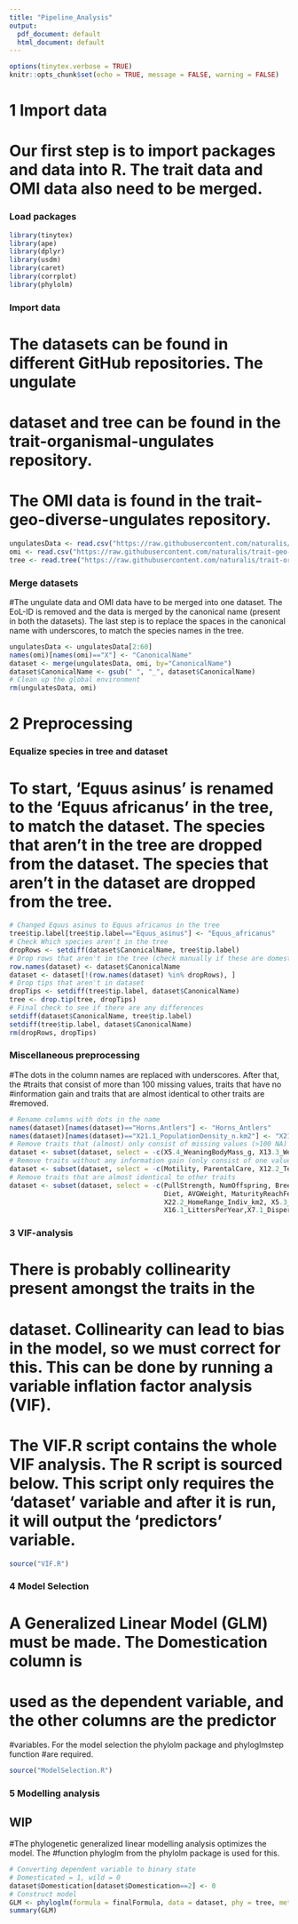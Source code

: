 ```yaml
---
title: "Pipeline_Analysis"
output:
  pdf_document: default
  html_document: default
---
```

```r
options(tinytex.verbose = TRUE)
knitr::opts_chunk$set(echo = TRUE, message = FALSE, warning = FALSE)
```

# 1 Import data
# Our first step is to import packages and data into R. The trait data and OMI data also need to be merged.
### Load packages
```r
library(tinytex)
library(ape)
library(dplyr)
library(usdm)
library(caret)
library(corrplot)
library(phylolm)
```
### Import data
# The datasets can be found in different GitHub repositories. The ungulate
# dataset and tree can be found in the trait-organismal-ungulates repository. 
# The OMI data is found in the trait-geo-diverse-ungulates repository.
```r
ungulatesData <- read.csv("https://raw.githubusercontent.com/naturalis/trait-organismal-ungulates/master/data/CSV/ungulatesTraits.csv")
omi <- read.csv("https://raw.githubusercontent.com/naturalis/trait-geo-diverse-ungulates/master/results/OMI/niche_traits.csv")
tree <- read.tree("https://raw.githubusercontent.com/naturalis/trait-organismal-ungulates/master/data/ungulates.tree")
```
### Merge datasets
#The ungulate data and OMI data have to be merged into one dataset. The EoL-ID is removed and the data is merged by the canonical name (present in both the datasets). The last step is to replace the spaces in the canonical name with underscores, to match the species names in the tree.
```r
ungulatesData <- ungulatesData[2:60]
names(omi)[names(omi)=="X"] <- "CanonicalName"
dataset <- merge(ungulatesData, omi, by="CanonicalName")
dataset$CanonicalName <- gsub(" ", "_", dataset$CanonicalName)
# Clean up the global environment 
rm(ungulatesData, omi)
```
# 2 Preprocessing
### Equalize species in tree and dataset
# To start, 'Equus asinus' is renamed to the 'Equus africanus' in the tree, to match the dataset. The species that aren't in the tree are dropped from the dataset. The species that aren't in the dataset are dropped from the tree.
```r
# Changed Equus asinus to Equus africanus in the tree 
tree$tip.label[tree$tip.label=="Equus_asinus"] <- "Equus_africanus"
# Check Which species aren't in the tree
dropRows <- setdiff(dataset$CanonicalName, tree$tip.label)
# Drop rows that aren't in the tree (check manually if these are domesticated)
row.names(dataset) <- dataset$CanonicalName
dataset <- dataset[!(row.names(dataset) %in% dropRows), ]
# Drop tips that aren't in dataset
dropTips <- setdiff(tree$tip.label, dataset$CanonicalName)
tree <- drop.tip(tree, dropTips)
# Final check to see if there are any differences
setdiff(dataset$CanonicalName, tree$tip.label)
setdiff(tree$tip.label, dataset$CanonicalName)
rm(dropRows, dropTips)
```
### Miscellaneous preprocessing
#The dots in the column names are replaced with underscores. After that, the
#traits that consist of more than 100 missing values, traits that have no
#information gain and traits that are almost identical to other traits are
#removed.
```r
# Rename columns with dots in the name
names(dataset)[names(dataset)=="Horns.Antlers"] <- "Horns_Antlers"
names(dataset)[names(dataset)=="X21.1_PopulationDensity_n.km2"] <- "X21.1_PopulationDensity_n_km2"
# Remove traits that (almost) only consist of missing values (>100 NA)
dataset <- subset(dataset, select = -c(X5.4_WeaningBodyMass_g, X13.3_WeaningHeadBodyLen_mm, X13.2_NeonateHeadBodyLen_mm, X18.1_BasalMetRate_mLO2hr, X5.2_BasalMetRateMass_g, X2.1_AgeatEyeOpening_d, X8.1_AdultForearmLen_mm, X10.1_PopulationGrpSize))
# Remove traits without any information gain (only consist of one value)
dataset <- subset(dataset, select = -c(Motility, ParentalCare, X12.2_Terrestriality))
# Remove traits that are almost identical to other traits
dataset <- subset(dataset, select = -c(PullStrength, NumOffspring, BreedingInterval, 
                                       Diet, AVGWeight, MaturityReachFemale, MaturityReachMale,
                                       X22.2_HomeRange_Indiv_km2, X5.3_NeonateBodyMass_g,
                                       X16.1_LittersPerYear,X7.1_DispersalAge_d))
```
### 3 VIF-analysis

# There is probably collinearity present amongst the traits in the
# dataset. Collinearity can lead to bias in the model, so we must correct for this. This can be done by running a variable inflation factor analysis (VIF).
# The VIF.R script contains the whole VIF analysis. The R script is sourced below. This script only requires the 'dataset' variable and after it is run, it will output the 'predictors' variable.
```r
source("VIF.R")
```

### 4 Model Selection
# A Generalized Linear Model (GLM) must be made. The Domestication column is
# used as the dependent variable, and the other columns are the predictor
#variables. For the model selection the phylolm package and phyloglmstep function
#are required.
```r
source("ModelSelection.R")
```


### 5 Modelling analysis
## WIP

#The phylogenetic generalized linear modelling analysis optimizes the model. The
#function phyloglm from the phylolm package is used for this.

```r
# Converting dependent variable to binary state
# Domesticated = 1, wild = 0
dataset$Domestication[dataset$Domestication==2] <- 0
# Construct model
GLM <- phyloglm(formula = finalFormula, data = dataset, phy = tree, method = "logistic_MPLE", btol = 36.7462, log.alpha.bound = 4)
summary(GLM)
```



